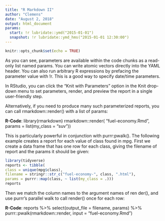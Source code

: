 ```yaml
---
title: "R Markdown II"
author: "Clemens"
date: "August 2, 2018"
output: html_document
params:
  start: !r lubridate::ymd("2015-01-01")
  snapshot: !r lubridate::ymd_hms("2015-01-01 12:30:00")
---
```


```r
knitr::opts_chunk$set(echo = TRUE)
```

As you can see, parameters are available within the code chunks as a
read-only list named params.
You can write atomic vectors directly into the YAML header. You
can also run arbitrary R expressions by prefacing the parameter
value with !r. This is a good way to specify date/time parameters.

In RStudio, you can click the "Knit with Parameters" option in the
Knit drop-down menu to set parameters, render, and preview the
report in a single user-friendly step.

Alternatively, if you need to produce many such parameterized
reports, you can call rmarkdown::render() with a list of params:

**R-Code**:
library(rmarkdown)
rmarkdown::render(
"fuel-economy.Rmd",
params = list(my_class = "suv"))


This is particularly powerful in conjunction with purrr:pwalk().
The following example creates a report for each value of class
found in mpg. First we create a data frame that has one row for each
class, giving the filename of report and the params it should be
given:

```r
library(tidyverse)
reports <- tibble(
class = unique(mpg$class),
filename = stringr::str_c("fuel-economy-", class, ".html"),
params = purrr::map(class, ~ list(my_class = .)))
reports
```

Then we match the column names to the argument names of ren
der(), and use purrr's parallel walk to call render() once for each
row:



**R-Code**:
reports %>%
select(output_file = filename, params) %>%
purrr::pwalk(rmarkdown::render, input = "fuel-economy.Rmd")


